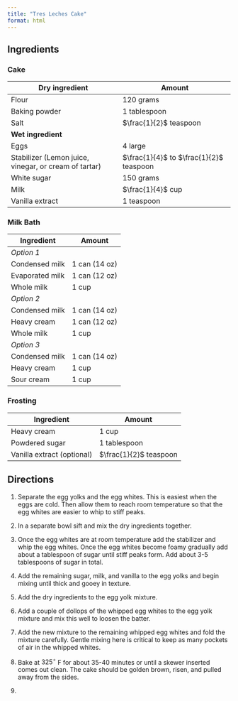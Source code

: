 ```yaml
---
title: "Tres Leches Cake"
format: html
---
```


## Ingredients

### Cake

| Dry ingredient | Amount |
|---|---|
| Flour | 120 grams |
| Baking powder | 1 tablespoon |
| Salt | $\frac{1}{2}$ teaspoon |
| **Wet ingredient** | |
| Eggs | 4 large | 
| Stabilizer (Lemon juice, vinegar, or cream of tartar) | $\frac{1}{4}$ to $\frac{1}{2}$ teaspoon |
| White sugar | 150 grams |
| Milk | $\frac{1}{4}$ cup |
| Vanilla extract | 1 teaspoon |

### Milk Bath

| Ingredient | Amount |
|---|---|
| *Option 1* | |
| Condensed milk | 1 can (14 oz) |
| Evaporated milk | 1 can (12 oz) |
| Whole milk | 1 cup |
| *Option 2* | |
| Condensed milk | 1 can (14 oz) |
| Heavy cream | 1 can (12 oz) |
| Whole milk | 1 cup |
| *Option 3* | |
| Condensed milk | 1 can (14 oz) |
| Heavy cream | 1 cup |
| Sour cream | 1 cup |


### Frosting

| Ingredient | Amount |
|---|---|
| Heavy cream | 1 cup |
| Powdered sugar | 1 tablespoon |
| Vanilla extract (optional) | $\frac{1}{2}$ teaspoon | 

## Directions 

1. Separate the egg yolks and the egg whites. This is easiest when the eggs are cold. Then allow them to reach room temperature so that the egg whites are  easier to whip to stiff peaks. 

2. In a separate bowl sift and mix the dry ingredients together.

3. Once the egg whites are at room temperature add the stabilizer and whip the egg whites. Once the egg whites become foamy gradually add about a tablespoon of sugar until stiff peaks form. Add about 3-5 tablespoons of sugar in total.

4. Add the remaining sugar, milk, and vanilla to the egg yolks and begin mixing until thick and gooey in texture.

5. Add the dry ingredients to the egg yolk mixture. 

6. Add a couple of dollops of the whipped egg whites to the egg yolk mixture and mix this well to loosen the batter. 

7. Add the new mixture to the remaining whipped egg whites and fold the mixture carefully. Gentle mixing here is critical to keep as many pockets of air in the whipped whites.

8. Bake at $325 ^\circ$ F for about 35-40 minutes or until a skewer inserted comes out clean. The cake should be golden brown, risen, and pulled away from the sides.

9. 